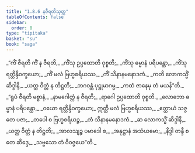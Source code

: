 ```yaml
---
title: "1.8.6 နဇီရတိသုတ္တ"
tableOfContents: false
sidebar:
  order: 8
type: "tipitaka"
basket: "su"
book: "saga"
---
```



<DynamicBreadcrumb />

<Division number="76" book="saga">

<Paragraph number="346" type="verses" book="saga">
_“ကိံ ဇီရတိ ကိံ န ဇီရတိ,_  
_ကိံသု ဥပ္ပထောတိ ဝုစ္စတိ;_  
_ကိံသု ဓမ္မာနံ ပရိပန္ထော,_  
_ကိံသု ရတ္တိန္ဒိဝက္ခယော;_  
_ကိံ မလံ ဗြဟ္မစရိယဿ,_  
_ကိံ သိနာနမနောဒကံ._  

</Paragraph>

<Paragraph number="347" type="verses" book="saga">
_ကတိ လောကသ္မိံ ဆိဒ္ဒါနိ,_  
_ယတ္ထ ဝိတ္တံ န တိဋ္ဌတိ;_  
_ဘဂဝန္တံ ပုဋ္ဌုမာဂမ္မ,_  
_ကထံ ဇာနေမု တံ မယန်”တိ._  

</Paragraph>

<Paragraph number="348" type="verses" book="saga">
_“ရူပံ ဇီရတိ မစ္စာနံ,_  
_နာမဂေါတ္တံ န ဇီရတိ;_  
_ရာဂေါ ဥပ္ပထောတိ ဝုစ္စတိ._  

</Paragraph>

<Paragraph number="349" type="verses" book="saga">
_လောဘော ဓမ္မာနံ ပရိပန္ထော,_  
_ဝယော ရတ္တိန္ဒိဝက္ခယော;_  
ဣတ္ထီ မလံ ဗြဟ္မစရိယဿ,_  
_ဧတ္ထာယံ သဇ္ဇတေ ပဇာ;_  
_တပေါ စ ဗြဟ္မစရိယဉ္စ,_  
_တံ သိနာနမနောဒကံ._  

</Paragraph>

<Paragraph number="350" type="verses" book="saga">
_ဆ လောကသ္မိံ ဆိဒ္ဒါနိ,_  
_ယတ္ထ ဝိတ္တံ န တိဋ္ဌတိ;_  
_အာလသျဉ္စ ပမာဒေါ စ,_  
_အနုဋ္ဌာနံ အသံယမော;_  
_နိဒ္ဒါ တန္ဒီ စ တေ ဆိဒ္ဒေ,_  
_သဗ္ဗသော တံ ဝိဝဇ္ဇယေ”တိ._
</Paragraph>
</Division>